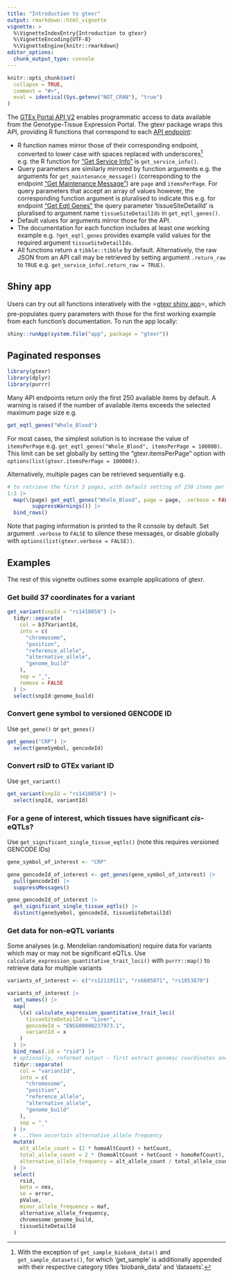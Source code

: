 ```yaml
---
title: "Introduction to gtexr"
output: rmarkdown::html_vignette
vignette: >
  %\VignetteIndexEntry{Introduction to gtexr}
  %\VignetteEncoding{UTF-8}
  %\VignetteEngine{knitr::rmarkdown}
editor_options: 
  chunk_output_type: console
---
```


```r
knitr::opts_chunk$set(
  collapse = TRUE,
  comment = "#>",
  eval = identical(Sys.getenv("NOT_CRAN"), "true")
)
```

The [GTEx Portal API V2](https://gtexportal.org/home/apiPage) enables programmatic access to data available from the Genotype-Tissue Expression Portal. The gtexr package wraps this API, providing R functions that correspond to each [API endpoint](https://gtexportal.org/api/v2/redoc):

- R function names mirror those of their corresponding endpoint, converted to lower case with spaces replaced with underscores[^1] e.g. the R function for ["Get Service Info"](https://gtexportal.org/api/v2/redoc#tag/GTEx-Portal-API-Info/operation/get_service_info_api_v2__get) is `get_service_info()`.
- Query parameters are similarly mirrored by function arguments e.g. the arguments for `get_maintenance_message()` (corresponding to the endpoint ["Get Maintenance Message"](https://gtexportal.org/api/v2/redoc#tag/Admin-Endpoints/operation/get_maintenance_message_api_v2_admin_maintenanceMessage_get)) are `page` and `itemsPerPage`. For query parameters that accept an array of values however, the corresponding function argument is pluralised to indicate this e.g. for endpoint ["Get Eqtl Genes"](https://gtexportal.org/api/v2/redoc#tag/Static-Association-Endpoints/operation/get_eqtl_genes_api_v2_association_egene_get) the query parameter 'tissueSiteDetailId' is pluralised to argument name `tissueSiteDetailIds` in `get_eqtl_genes()`.
- Default values for arguments mirror those for the API.
- The documentation for each function includes at least one working example e.g. `?get_eqtl_genes` provides example valid values for the required argument `tissueSiteDetailIds`.
- All functions return a `tibble::tibble` by default. Alternatively, the raw JSON from an API call may be retrieved by setting argument `.return_raw` to `TRUE` e.g. `get_service_info(.return_raw = TRUE)`.

[^1]: With the exception of `get_sample_biobank_data()` and `get_sample_datasets()`, for which 'get_sample' is additionally appended with their respective category titles 'biobank_data' and 'datasets'.

## Shiny app

Users can try out all functions interatively with the ⭐[gtexr shiny app](https://7hocgq-rmgpanw.shinyapps.io/gtexr/)⭐, which pre-populates query parameters with those for the first working example from each function's documentation. To run the app locally:

``` r
shiny::runApp(system.file("app", package = "gtexr"))
```

## Paginated responses

```r
library(gtexr)
library(dplyr)
library(purrr)
```

Many API endpoints return only the first 250 available items by default. A warning is raised if the number of available items exceeds the selected maximum page size e.g.

```r
get_eqtl_genes("Whole_Blood")
```

For most cases, the simplest solution is to increase the value of `itemsPerPage` e.g. `get_eqtl_genes("Whole_Blood", itemsPerPage = 100000)`. This limit can be set globally by setting the "gtexr.itemsPerPage" option with `options(list(gtexr.itemsPerPage = 100000))`.

Alternatively, multiple pages can be retrieved sequentially e.g.

```r
# to retrieve the first 3 pages, with default setting of 250 items per page
1:3 |>
  map(\(page) get_eqtl_genes("Whole_Blood", page = page, .verbose = FALSE) |>
        suppressWarnings()) |>
  bind_rows()
```

Note that paging information is printed to the R console by default. Set argument `.verbose` to `FALSE` to silence these messages, or disable globally with `options(list(gtexr.verbose = FALSE))`.

## Examples

The rest of this vignette outlines some example applications of gtexr.

### Get build 37 coordinates for a variant

```r
get_variant(snpId = "rs1410858") |>
  tidyr::separate(
    col = b37VariantId,
    into = c(
      "chromosome",
      "position",
      "reference_allele",
      "alternative_allele",
      "genome_build"
    ),
    sep = "_",
    remove = FALSE
  ) |>
  select(snpId:genome_build)
```

### Convert gene symbol to versioned GENCODE ID

Use `get_gene()` or `get_genes()`

```r
get_genes("CRP") |>
  select(geneSymbol, gencodeId)
```

### Convert rsID to GTEx variant ID

Use `get_variant()`

```r
get_variant(snpId = "rs1410858") |>
  select(snpId, variantId)
```

### For a gene of interest, which tissues have significant *cis*-eQTLs?

Use `get_significant_single_tissue_eqtls()` (note this requires versioned GENCODE IDs)

```r
gene_symbol_of_interest <- "CRP"

gene_gencodeId_of_interest <- get_genes(gene_symbol_of_interest) |>
  pull(gencodeId) |>
  suppressMessages()

gene_gencodeId_of_interest |>
  get_significant_single_tissue_eqtls() |>
  distinct(geneSymbol, gencodeId, tissueSiteDetailId)
```

### Get data for non-eQTL variants

Some analyses (e.g. Mendelian randomisation) require data for variants which may or may not be significant eQTLs. Use `calculate_expression_quantitative_trait_loci()` with `purrr::map()` to retrieve data for multiple variants

```r
variants_of_interest <- c("rs12119111", "rs6605071", "rs1053870")

variants_of_interest |>
  set_names() |>
  map(
    \(x) calculate_expression_quantitative_trait_loci(
      tissueSiteDetailId = "Liver",
      gencodeId = "ENSG00000237973.1",
      variantId = x
    )
  ) |>
  bind_rows(.id = "rsid") |>
  # optionally, reformat output - first extract genomic coordinates and alleles
  tidyr::separate(
    col = "variantId",
    into = c(
      "chromosome",
      "position",
      "reference_allele",
      "alternative_allele",
      "genome_build"
    ),
    sep = "_"
  ) |>
  # ...then ascertain alternative_allele frequency
  mutate(
    alt_allele_count = (2 * homoAltCount) + hetCount,
    total_allele_count = 2 * (homoAltCount + hetCount + homoRefCount),
    alternative_allele_frequency = alt_allele_count / total_allele_count
  ) |>
  select(
    rsid,
    beta = nes,
    se = error,
    pValue,
    minor_allele_frequency = maf,
    alternative_allele_frequency,
    chromosome:genome_build,
    tissueSiteDetailId
  )
```
